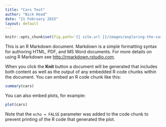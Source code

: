 ```yaml
---
title: "Cars Test"
author: "Nick Head"
date: "21 February 2015"
layout: default
---
```


```r
knitr::opts_chunk$set(fig.path='{{ site.url }}/images/exploring-the-cars-dataset-')
```

This is an R Markdown document. Markdown is a simple formatting syntax for authoring HTML, PDF, and MS Word documents. For more details on using R Markdown see <http://rmarkdown.rstudio.com>.

When you click the **Knit** button a document will be generated that includes both content as well as the output of any embedded R code chunks within the document. You can embed an R code chunk like this:

```r
summary(cars)
```

You can also embed plots, for example:

```r
plot(cars)
```

Note that the `echo = FALSE` parameter was added to the code chunk to prevent printing of the R code that generated the plot.
